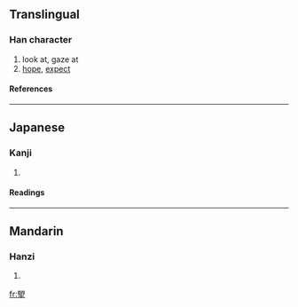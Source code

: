 {{see|望}}

==Translingual==
===Han character===
{{Han char|rn=74|rad=月|as=10|sn=14|four=7710<sub>4</sub>|canj=尸月竹土 (SBHG)}}
# look at, gaze at
# [[hope]], [[expect]]
====References====
{{Han ref|kx=0506.240|dkj=14391|dj=0887.160|hdz=32101.040|uh=6722|ud=26402|bh=E1FB|bd=57851}}

----
==Japanese==
===Kanji===
{{ja-kanji|grade=|rs=月10}}
# {{defn|Japanese}} 
====Readings====
{{ja-readings|on=[[ぼう]] (bō), [[もう]] (mō)|kun=[[もちづき]] (mochizuki)}}

----
==Mandarin==
===Hanzi===
{{cmn-hanzi|pin=[[wàng]] (wang4)|wg=wang<sup>4</sup>}}
# {{defn|Mandarin}}

[[fr:朢]]